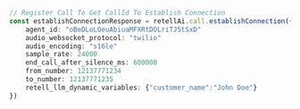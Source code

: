 ```typescript index.ts
// Register Call To Get CallId To Establish Connection
const establishConnectionResponse = retellAi.call.establishConnection({
    agent_id: "oBeDLoLOeuAbiuaMFXRtDOLriTJ5tSxD"
    audio_websocket_protocol: "twilio"
    audio_encoding: "s16le"
    sample_rate: 24000
    end_call_after_silence_ms: 600000
    from_number: 12137771234
    to_number: 12137771235
    retell_llm_dynamic_variables: {"customer_name":"John Doe"}
})
```